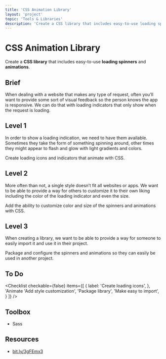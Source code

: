 ```yaml
---
title: 'CSS Animation Library'
layout: 'project'
topic: 'Tools & Libraries'
description: 'Create a CSS library that includes easy-to-use loading spinners and animations.'
---
```



<ProjectHeader>

# CSS Animation Library

Create a <strong className="color-blue">CSS library</strong> that includes easy-to-use <strong className="color-purple">loading spinners</strong> and <strong className="color-purple">animations</strong>.

</ProjectHeader>

<ProjectContent>

## Brief

When dealing with a website that makes any type of request, often you’ll want to provide some sort of visual feedback so the person knows the app is responsive. We can do that with loading indicators that only show when the request is loading.

## Level 1

In order to show a loading indication, we need to have them available. Sometimes they take the form of something spinning around, other times they might appear to flash and glow with light gradients and colors.

Create loading icons and indicators that animate with CSS.

<LoginRequired>

## Level 2

More often than not, a single style doesn’t fit all websites or apps. We want to be able to provide a way for others to customize it to their own liking including the color of the loading indicator and even the size.

Add the ability to customize color and size of the spinners and animations with CSS.

## Level 3

When creating a library, we want to be able to provide a way for someone to easily import it and use it in their project.

Package and configure the spinners and animations so they can easily be used in another project.

</LoginRequired>

</ProjectContent>

<ProjectSidebar>

## To Do

<Checklist checkable={false} items={[
  {
 label: 'Create loading icons',
 },
 'Animate 'Add style customization',
 'Package library',
 'Make easy to import',
 }
]} />

## Toolbox
- Sass

## Resources
- [bit.ly/3gFEmx3](https://bit.ly/3gFEmx3)

</ProjectSidebar>